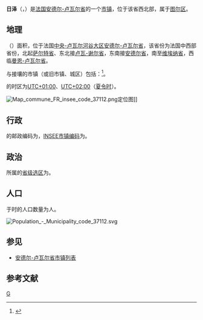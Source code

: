 {{noteTA|G1=法国地名}}
{{Infobox French commune}}
'''日泽'''（{{lang-fr|Gizeux}}，{{IPA-fr|ʒizø|-|LL-Q150 (fra)-GrandCelinien-Gizeux.wav}}）是[[法国|法国]][[安德尔-卢瓦尔省|安德尔-卢瓦尔省]]的一个[[市镇_(法国)|市镇]]，位于该省西北部，属于[[图尔区|图尔区]]。

== 地理 ==
{{PAGENAMEBASE}}（{{wikidata|property|linked|P625}}）面积{{wikidata|properties|P2046}}，位于法国[[中央-卢瓦尔河谷大区|中央-卢瓦尔河谷大区]][[安德尔-卢瓦尔省|安德尔-卢瓦尔省]]，该省份为法国中西部省份，北起[[萨尔特省|萨尔特省]]、东北接[[卢瓦-谢尔省|卢瓦-谢尔省]]，东南接[[安德尔省|安德尔省]]，南至[[维埃纳省|维埃纳省]]，西临[[曼恩-卢瓦尔省|曼恩-卢瓦尔省]]。

与{{PAGENAMEBASE}}接壤的市镇（或旧市镇、城区）包括：{{Wikidata|properties|linked|P47}}<ref name="geo">{{Cite web|url=https://www.geoportail.gouv.fr/carte|title=Carte|accessdate=2020-03-22|author=Géoportail|language=fr|publisher=Géoportail|archive-date=2017-01-29|archive-url=https://web.archive.org/web/20170129154129/https://www.geoportail.gouv.fr/carte/|dead-url=no}}</ref>。

{{PAGENAMEBASE}}的时区为[[UTC+01:00|UTC+01:00]]、[[UTC+02:00|UTC+02:00]]（[[夏时制|夏令时]]）。

[[File:Map_commune_FR_insee_code_37112.png|thumb]]定位图]]{{Clear|left}}
== 行政 ==
{{PAGENAMEBASE}}的邮政编码为{{wikidata|properties|P281}}，[[法国国家统计与经济研究所|INSEE市镇编码]]为{{wikidata|properties|P374}}。

== 政治 ==
{{PAGENAMEBASE}}所属的[[縣_(法國)|省级选区]]为{{WikidataLink|{{wikidata|properties|raw|best||P7938}}}}。

== 人口 ==
{{PAGENAMEBASE}}于{{wikidata|qualifier|P1082|P585}}时的人口数量为{{wikidata|property|raw|P1082}}人。

[[File:Population_-_Municipality_code_37112.svg|thumb]]{{Clear|left}}
== 参见 ==
* [[安德尔-卢瓦尔省市镇列表|安德尔-卢瓦尔省市镇列表]]

== 参考文献 ==
{{reflist}}

{{安德爾-羅亞爾省市鎮}}
[[Category:安德尔-卢瓦尔省市镇|G]]